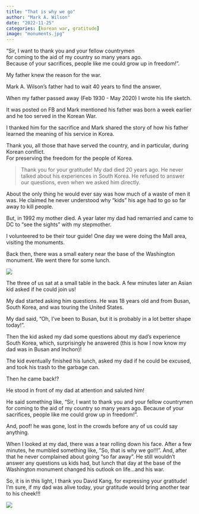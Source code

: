 ```yaml
---
title: "That is why we go"
author: "Mark A. Wilson"
date: "2022-11-25"
categories: [korean war, gratitude]
image: "monuments.jpg"
---
```


"Sir, I want to thank you and your fellow countrymen\
for coming to the aid of my country so many years ago.\
Because of your sacrifices, people like me could grow up in freedom!".

My father knew the reason for the war.

Mark A. Wilson's father had to wait 40 years to find the answer.

When my father passed away (Feb 1930 - May 2020) I wrote his life sketch.

It was posted on FB and Mark mentioned his father was born a week earlier and he too served in the Korean War.

I thanked him for the sacrifice and Mark shared the story of how his father learned the meaning of his service in Korea.

Thank you, all those that have served the country, and in particular, during Korean conflict.\
For preserving the freedom for the people of Korea.

> Thank you for your gratitude! My dad died 20 years ago. He never talked about his experiences in South Korea. He refused to answer our questions, even when we asked him directly.

About the only thing he would ever say was how much of a waste of men it was. He claimed he never understood why "kids" his age had to go so far away to kill people.

But, in 1992 my mother died. A year later my dad had remarried and came to DC to "see the sights" with my stepmother.

I volunteered to be their tour guide! One day we were doing the Mall area, visiting the monuments.

Back then, there was a small eatery near the base of the Washington monument. We went there for some lunch.

![](monuments.jpg)

The three of us sat at a small table in the back. A few minutes later an Asian kid asked if he could join us!

My dad started asking him questions. He was 18 years old and from Busan, South Korea, and was touring the United States.

My dad said, "Oh, I've been to Busan, but it is probably in a lot better shape today!".

Then the kid asked my dad some questions about my dad's experience South Korea, which, surprisingly he answered (this is how I now know my dad was in Busan and Inchon)!

The kid eventually finished his lunch, asked my dad if he could be excused, and took his trash to the garbage can.

Then he came back!?

He stood in front of my dad at attention and saluted him!

He said something like, "Sir, I want to thank you and your fellow countrymen for coming to the aid of my country so many years ago. Because of your sacrifices, people like me could grow up in freedom!".

And, poof! he was gone, lost in the crowds before any of us could say anything.

When I looked at my dad, there was a tear rolling down his face. After a few minutes, he mumbled something like, "So, that is why we go!!!". And, after that he never complained about going "so far away". He still wouldn't answer any questions us kids had, but lunch that day at the base of the Washington monument changed his outlook on life...and his war.

So, it is in this light, I thank you David Kang, for expressing your gratitude! I'm sure, if my dad was alive today, your gratitude would bring another tear to his cheek!!!

![](20221015_183517-01.jpeg)
